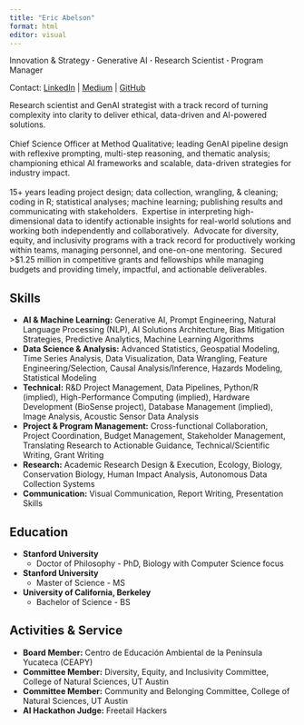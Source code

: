 ```yaml
---
title: "Eric Abelson"
format: html
editor: visual
---
```


Innovation & Strategy **·** Generative AI **·** Research Scientist **·** Program Manager

Contact: [LinkedIn](https://www.linkedin.com/in/ericabelson/) \| [Medium](https://medium.com/@esabelson) \| [GitHub](https://github.com/ericabelson)

Research scientist
and GenAI strategist with a track record of turning complexity into
clarity to deliver ethical, data-driven and AI-powered solutions. \
\
Chief Science Officer at Method Qualitative; leading GenAI pipeline design
with reflexive prompting, multi-step reasoning, and thematic analysis;
championing ethical AI frameworks and scalable, data-driven strategies
for industry impact.\
\
15+ years leading project design; data
collection, wrangling, & cleaning; coding in R; statistical
analyses; machine learning; publishing results and communicating with
stakeholders.  Expertise in interpreting high-dimensional data to
identify actionable insights for real-world solutions and working both
independently and collaboratively.  Advocate for diversity, equity, and
inclusivity programs with a track record for productively working within
teams, managing personnel, and one-on-one mentoring.  Secured \>\$1.25
million in competitive grants and fellowships while managing budgets
and providing timely, impactful, and actionable deliverables.

## Skills

-   **AI & Machine Learning:** Generative AI, Prompt Engineering, Natural Language Processing (NLP), AI Solutions Architecture, Bias Mitigation Strategies, Predictive Analytics, Machine Learning Algorithms
-   **Data Science & Analysis:** Advanced Statistics, Geospatial Modeling, Time Series Analysis, Data Visualization, Data Wrangling, Feature Engineering/Selection, Causal Analysis/Inference, Hazards Modeling, Statistical Modeling
-   **Technical:** R&D Project Management, Data Pipelines, Python/R (implied), High-Performance Computing (implied), Hardware Development (BioSense project), Database Management (implied), Image Analysis, Acoustic Sensor Data Analysis
-   **Project & Program Management:** Cross-functional Collaboration, Project Coordination, Budget Management, Stakeholder Management, Translating Research to Actionable Guidance, Technical/Scientific Writing, Grant Writing
-   **Research:** Academic Research Design & Execution, Ecology, Biology, Conservation Biology, Human Impact Analysis, Autonomous Data Collection Systems
-   **Communication:** Visual Communication, Report Writing, Presentation Skills

## Education

-   **Stanford University**
    -   Doctor of Philosophy - PhD, Biology with Computer Science focus
-   **Stanford University**
    -   Master of Science - MS
-   **University of California, Berkeley**
    -   Bachelor of Science - BS

## Activities & Service

-   **Board Member:** Centro de Educación Ambiental de la Península Yucateca (CEAPY)
-   **Committee Member:** Diversity, Equity, and Inclusivity Committee, College of Natural Sciences, UT Austin
-   **Committee Member:** Community and Belonging Committee, College of Natural Sciences, UT Austin
-   **AI Hackathon Judge:** Freetail Hackers
